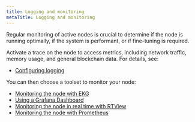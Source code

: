 ```yaml
---
title: Logging and monitoring
metaTitle: Logging and monitoring
---
```


Regular monitoring of active nodes is crucial to determine if the node is running optimally, if the system is performant, or if fine-tuning is required.

Activate a trace on the node to access metrics, including network traffic, memory usage, and general blockchain data. For details, see:

-   [Configuring logging](https://github.com/input-output-hk/cardano-node/blob/master/doc/logging-monitoring/logging.md)
    
You can then choose a toolset to monitor your node:

-   [Monitoring the node with EKG](https://github.com/input-output-hk/cardano-node/blob/master/doc/logging-monitoring/ekg.md)
-   [Using a Grafana Dashboard](https://github.com/input-output-hk/cardano-node/blob/master/doc/logging-monitoring/grafana.md)
-   [Monitoring the node in real time with RTView](https://docs.cardano.org/cardano-components/cardano-rtview)
-   [Monitoring the node with Prometheus](https://github.com/input-output-hk/cardano-node/blob/master/doc/logging-monitoring/prometheus.md)
